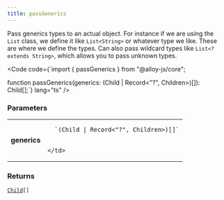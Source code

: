 ```yaml
---
title: passGenerics
---
```





Pass generics types to an actual object. For instance if we are using the `List` class, we define it like `List<String>` or whatever type we like. These are where we define the types. Can also pass wildcard types like `List<? extends String>`, which allows you to pass unknown types.

<Code code={`import { passGenerics } from "@alloy-js/core";

function passGenerics(generics: (Child | Record<"?", Children>)[]): Child[];`} lang="ts" />

### Parameters

<table>
  <tr>
    <td style="text-align: right;font-weight: bold;">generics</td>
    <td>
    
      `(Child | Record<"?", Children>)[]`
      
      
    </td>
  </tr>
</table>



### Returns

<code><a href="/reference/core/types/child/">Child</a>[]</code>








